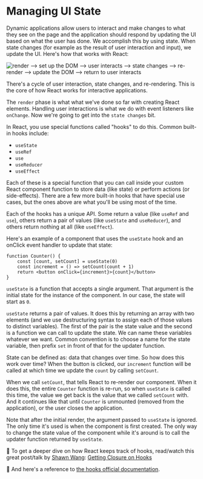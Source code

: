 # Managing UI State

<EpicVideo url="https://www.epicreact.dev/workshops/react-hooks/intro-to-managing-ui-state" />

Dynamic applications allow users to interact and make changes to what they see
on the page and the application should respond by updating the UI based on what
the user has done. We accomplish this by using state. When state changes (for
example as the result of user interaction and input), we update the UI. Here's
how that works with React:

![render --> set up the DOM --> user interacts --> state changes --> re-render --> update the DOM --> return to user interacts](/react-app-lifecycle.png)

There's a cycle of user interaction, state changes, and re-rendering. This
is the core of how React works for interactive applications.

The `render` phase is what what we've done so far with creating React elements.
Handling user interactions is what we do with event listeners like `onChange`.
Now we're going to get into the `state changes` bit.

In React, you use special functions called "hooks" to do this. Common built-in
hooks include:

- `useState`
- `useRef`
- `use`
- `useReducer`
- `useEffect`

Each of these is a special function that you can call inside your custom React
component function to store data (like state) or perform actions (or
side-effects). There are a few more built-in hooks that have special use cases,
but the ones above are what you'll be using most of the time.

Each of the hooks has a unique API. Some return a value (like `useRef` and
`use`), others return a pair of values (like `useState` and
`useReducer`), and others return nothing at all (like `useEffect`).

Here's an example of a component that uses the `useState` hook and an onClick
event handler to update that state:

```tsx
function Counter() {
	const [count, setCount] = useState(0)
	const increment = () => setCount(count + 1)
	return <button onClick={increment}>{count}</button>
}
```

`useState` is a function that accepts a single argument. That argument is
the initial state for the instance of the component. In our case, the state will
start as `0`.

`useState` returns a pair of values. It does this by returning an array
with two elements (and we use destructuring syntax to assign each of those
values to distinct variables). The first of the pair is the state value and the
second is a function we can call to update the state. We can name these
variables whatever we want. Common convention is to choose a name for the state
variable, then prefix `set` in front of that for the updater function.

State can be defined as: data that changes over time. So how does this work over
time? When the button is clicked, our `increment` function will be called at
which time we update the `count` by calling `setCount`.

When we call `setCount`, that tells React to re-render our component. When it
does this, the entire `Counter` function is re-run, so when `useState` is
called this time, the value we get back is the value that we called `setCount`
with. And it continues like that until `Counter` is unmounted (removed from the
application), or the user closes the application.

Note that after the initial render, the argument passed to `useState` is
ignored. The only time it's used is when the component is first created. The
only way to change the state value of the component while it's around is to
call the updater function returned by `useState`.

📜 To get a deeper dive on how React keeps track of hooks, read/watch this great
post/talk by [Shawn Wang](https://twitter.com/swyx):
[Getting Closure on Hooks](https://www.swyx.io/getting-closure-on-hooks/)

📜 And here's a reference to
[the hooks official documentation](https://react.dev/reference/react/hooks).
